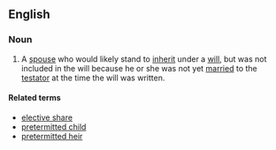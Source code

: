 ==English==
===Noun===
{{wikipedia}}
{{en-noun|head=[[pretermitted]] [[spouse]]}}
# {{context|legal|lang=en}} A [[spouse]] who would likely stand to [[inherit]] under a [[will]], but was not included in the will because he or she was not yet [[married]] to the [[testator]] at the time the will was written.

====Related terms====
*[[elective share]]
*[[pretermitted child]]
*[[pretermitted heir]]